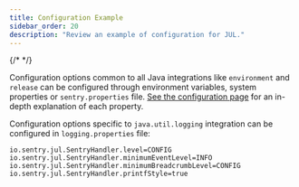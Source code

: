```yaml
---
title: Configuration Example
sidebar_order: 20
description: "Review an example of configuration for JUL."
---
```


{/* <!-- TODO: link to correct site with explanation of each configuration property --> */}

Configuration options common to all Java integrations like `environment` and `release` can be configured through environment variables, system properties or `sentry.properties` file. [See the configuration page](../options) for an in-depth explanation of each property.

Configuration options specific to `java.util.logging` integration can be configured in `logging.properties` file:

```properties
io.sentry.jul.SentryHandler.level=CONFIG
io.sentry.jul.SentryHandler.minimumEventLevel=INFO
io.sentry.jul.SentryHandler.minimumBreadcrumbLevel=CONFIG
io.sentry.jul.SentryHandler.printfStyle=true
```
